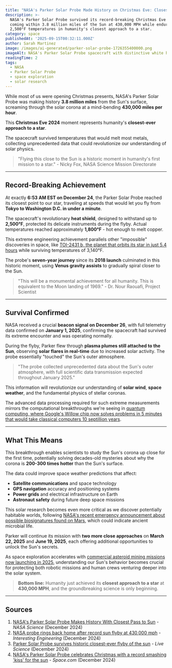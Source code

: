 ```yaml
---
title: "NASA's Parker Solar Probe Made History on Christmas Eve: Closest Sun Flyby Ever at 430,000 MPH"
description: >-
  NASA's Parker Solar Probe survived its record-breaking Christmas Eve flyby,
  coming within 3.8 million miles of the Sun at 430,000 MPH while enduring
  2,500°F temperatures in humanity's closest approach to a star.
category: space
publishedAt: '2025-09-15T00:32:11.000Z'
author: Sarah Martinez
image: /images/ai-generated/parker-solar-probe-1726355400000.png
imageAlt: NASA's Parker Solar Probe spacecraft with distinctive white heat shield flying through the Sun's bright orange corona at 430,000 MPH during historic Christmas Eve flyby, with intense solar plasma effects, corona flares, and dramatic space environment visible around the probe
readingTime: 2
tags:
  - NASA
  - Parker Solar Probe
  - space exploration
  - solar research
---
```


While most of us were opening Christmas presents, NASA's Parker Solar Probe was making history **3.8 million miles** from the Sun's surface, screaming through the solar corona at a mind-bending **430,000 miles per hour**.

This **Christmas Eve 2024** moment represents humanity's **closest-ever approach to a star**.

The spacecraft survived temperatures that would melt most metals, collecting unprecedented data that could revolutionize our understanding of solar physics.

> "Flying this close to the Sun is a historic moment in humanity's first mission to a star." - Nicky Fox, NASA Science Mission Directorate

---

## Record-Breaking Achievement

At exactly **6:53 AM EST on December 24**, the Parker Solar Probe reached its closest point to our star, traveling at speeds that would let you fly from **Tokyo to Washington D.C. in under a minute**.

The spacecraft's revolutionary **heat shield**, designed to withstand up to **2,500°F**, protected its delicate instruments during the flyby. Actual temperatures reached approximately **1,800°F** - hot enough to melt copper.

This extreme engineering achievement parallels other "impossible" discoveries in space, like [TOI-2431 b, the planet that orbits its star in just 5.4 hours](/space/toi-2431-b-impossible-planet-defies-physics-nasa-discovery) while surviving temperatures of 3,140°F.

The probe's **seven-year journey** since its **2018 launch** culminated in this historic moment, using **Venus gravity assists** to gradually spiral closer to the Sun.

> "This will be a monumental achievement for all humanity. This is equivalent to the Moon landing of 1969." - Dr. Nour Raouafi, Project Scientist

---

## Survival Confirmed

NASA received a crucial **beacon signal on December 26**, with full telemetry data confirmed on **January 1, 2025**, confirming the spacecraft had survived its extreme encounter and was operating normally.

During the flyby, Parker flew through **plasma plumes still attached to the Sun**, observing **solar flares in real-time** due to increased solar activity. The probe essentially "touched" the Sun's outer atmosphere.

> "The probe collected unprecedented data about the Sun's outer atmosphere, with full scientific data transmission expected throughout January 2025."

This information will revolutionize our understanding of **solar wind**, **space weather**, and the fundamental physics of stellar coronas.

The advanced data processing required for such extreme measurements mirrors the computational breakthroughs we're seeing in [quantum computing, where Google's Willow chip now solves problems in 5 minutes that would take classical computers 10 septillion years](/technology/quantum-computing-2025-commercial-breakthrough).

---

## What This Means

This breakthrough enables scientists to study the Sun's corona up close for the first time, potentially solving decades-old mysteries about why the corona is **200-300 times hotter** than the Sun's surface.

The data could improve space weather predictions that affect:

- **Satellite communications** and space technology
- **GPS navigation** accuracy and positioning systems
- **Power grids** and electrical infrastructure on Earth
- **Astronaut safety** during future deep space missions

This solar research becomes even more critical as we discover potentially habitable worlds, following [NASA's recent emergency announcement about possible biosignatures found on Mars](/space/nasa-mars-emergency-discovery-biosignature), which could indicate ancient microbial life.

Parker will continue its mission with **two more close approaches** on **March 22, 2025** and **June 19, 2025**, each offering additional opportunities to unlock the Sun's secrets.

As space exploration accelerates with [commercial asteroid mining missions now launching in 2025](/space/asteroid-mining-becomes-reality), understanding our Sun's behavior becomes crucial for protecting both robotic missions and human crews venturing deeper into the solar system.

> **Bottom line:** Humanity just achieved its **closest approach to a star** at **430,000 MPH**, and the groundbreaking science is only beginning.

---

## Sources

1. [NASA's Parker Solar Probe Makes History With Closest Pass to Sun](https://science.nasa.gov/science-research/heliophysics/nasas-parker-solar-probe-makes-history-with-closest-pass-to-sun/) - *NASA Science* (December 2024)
2. [NASA probe rings back home after record sun flyby at 430,000 mph](https://interestingengineering.com/space/nasa-solar-probe-alive) - *Interesting Engineering* (December 2024)
3. [Parker Solar Probe survives historic closest-ever flyby of the sun](https://www.livescience.com/space/space-exploration/nasas-parker-solar-probe-completes-historic-christmas-eve-flyby-of-the-sun-but-it-could-take-days-to-know-if-it-survived) - *Live Science* (December 2024)
4. [NASA's Parker Solar Probe celebrates Christmas with a record smashing 'kiss' for the sun](https://www.space.com/nasa-parker-solar-probe-christmas-flyby) - *Space.com* (December 2024)